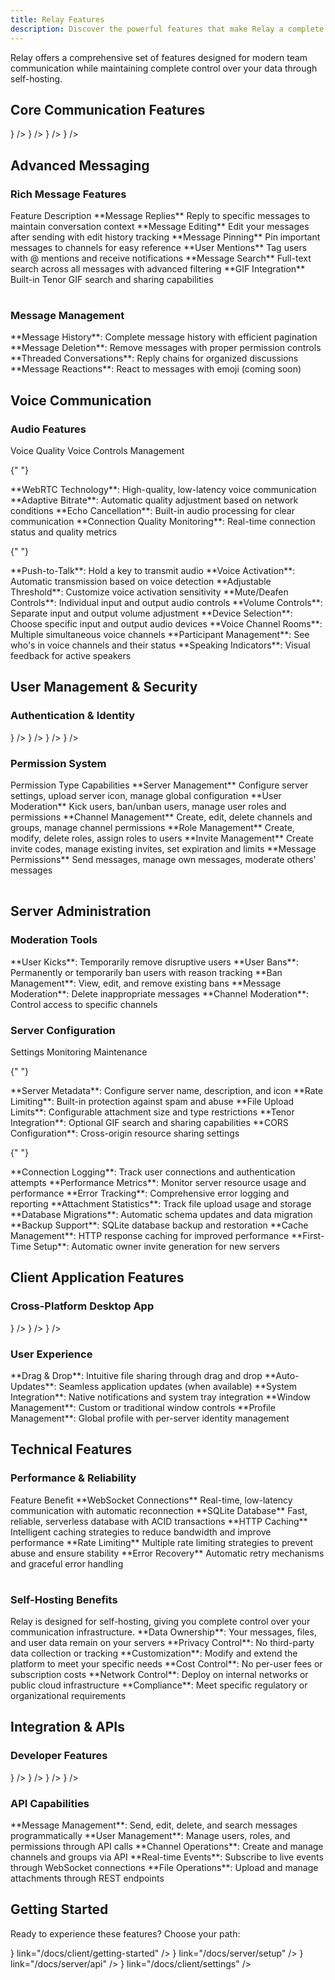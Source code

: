 ```yaml
---
title: Relay Features
description: Discover the powerful features that make Relay a complete self-hosted chat solution
---
```


Relay offers a comprehensive set of features designed for modern team communication while maintaining complete control over your data through self-hosting.

## Core Communication Features

<FeatureGrid>
    <FeatureCard
        title="Real-time Messaging"
        description="Instant messaging with WebSocket connections for lightning-fast communication across all connected users."
        icon={<MessageSquare className="h-6 w-6 text-positive" />}
    />
    <FeatureCard
        title="Voice Chat"
        description="High-quality voice communication with WebRTC technology, push-to-talk, and voice activation detection."
        icon={<Mic className="h-6 w-6 text-positive" />}
    />
    <FeatureCard
        title="File Sharing"
        description="Share images, documents, and other files with automatic thumbnail generation and organized attachment management."
        icon={<Paperclip className="h-6 w-6 text-positive" />}
    />
    <FeatureCard
        title="Channel Organization"
        description="Organize conversations with customizable channels and groups, supporting both text and voice communication."
        icon={<Hash className="h-6 w-6 text-positive" />}
    />
</FeatureGrid>

## Advanced Messaging

### Rich Message Features

<Table>
    <TableHeader>
        <TableRow>
            <TableHead>Feature</TableHead>
            <TableHead>Description</TableHead>
        </TableRow>
    </TableHeader>
    <TableBody>
        <TableRow>
            <TableCell>**Message Replies**</TableCell>
            <TableCell>
                Reply to specific messages to maintain conversation context
            </TableCell>
        </TableRow>
        <TableRow>
            <TableCell>**Message Editing**</TableCell>
            <TableCell>
                Edit your messages after sending with edit history tracking
            </TableCell>
        </TableRow>
        <TableRow>
            <TableCell>**Message Pinning**</TableCell>
            <TableCell>
                Pin important messages to channels for easy reference
            </TableCell>
        </TableRow>
        <TableRow>
            <TableCell>**User Mentions**</TableCell>
            <TableCell>
                Tag users with @ mentions and receive notifications
            </TableCell>
        </TableRow>
        <TableRow>
            <TableCell>**Message Search**</TableCell>
            <TableCell>
                Full-text search across all messages with advanced filtering
            </TableCell>
        </TableRow>
        <TableRow>
            <TableCell>**GIF Integration**</TableCell>
            <TableCell>
                Built-in Tenor GIF search and sharing capabilities
            </TableCell>
        </TableRow>
    </TableBody>
</Table>

### Message Management

<List>
    <ListItem>
        **Message History**: Complete message history with efficient pagination
    </ListItem>
    <ListItem>
        **Message Deletion**: Remove messages with proper permission controls
    </ListItem>
    <ListItem>
        **Threaded Conversations**: Reply chains for organized discussions
    </ListItem>
    <ListItem>
        **Message Reactions**: React to messages with emoji (coming soon)
    </ListItem>
</List>

## Voice Communication

### Audio Features

<Tabs defaultTab="voice-quality">
  <TabList>
    <TabTrigger id="voice-quality">Voice Quality</TabTrigger>
    <TabTrigger id="voice-controls">Voice Controls</TabTrigger>
    <TabTrigger id="voice-management">Management</TabTrigger>
  </TabList>

{" "}

<TabContent id="voice-quality">
    <List>
        <ListItem>
            **WebRTC Technology**: High-quality, low-latency voice communication
        </ListItem>
        <ListItem>
            **Adaptive Bitrate**: Automatic quality adjustment based on network
            conditions
        </ListItem>
        <ListItem>
            **Echo Cancellation**: Built-in audio processing for clear
            communication
        </ListItem>
        <ListItem>
            **Connection Quality Monitoring**: Real-time connection status and
            quality metrics
        </ListItem>
    </List>
</TabContent>

{" "}

<TabContent id="voice-controls">
    <List>
        <ListItem>**Push-to-Talk**: Hold a key to transmit audio</ListItem>
        <ListItem>
            **Voice Activation**: Automatic transmission based on voice
            detection
        </ListItem>
        <ListItem>
            **Adjustable Threshold**: Customize voice activation sensitivity
        </ListItem>
        <ListItem>
            **Mute/Deafen Controls**: Individual input and output audio controls
        </ListItem>
        <ListItem>
            **Volume Controls**: Separate input and output volume adjustment
        </ListItem>
    </List>
</TabContent>

  <TabContent id="voice-management">
    <List>
        <ListItem>**Device Selection**: Choose specific input and output audio devices</ListItem>
        <ListItem>**Voice Channel Rooms**: Multiple simultaneous voice channels</ListItem>
        <ListItem>**Participant Management**: See who's in voice channels and their status</ListItem>
        <ListItem>**Speaking Indicators**: Visual feedback for active speakers</ListItem>
    </List>
  </TabContent>
</Tabs>

## User Management & Security

### Authentication & Identity

<FeatureGrid>
    <FeatureCard
        title="Cryptographic Security"
        description="Ed25519 key pairs for secure authentication without traditional passwords."
        icon={<Key className="h-6 w-6 text-positive" />}
    />
    <FeatureCard
        title="Invite System"
        description="Controlled server access through invite codes with expiration and usage limits."
        icon={<UserPlus className="h-6 w-6 text-positive" />}
    />
    <FeatureCard
        title="Role-Based Permissions"
        description="Granular permission system with customizable roles and per-channel permissions."
        icon={<Shield className="h-6 w-6 text-positive" />}
    />
    <FeatureCard
        title="Multi-Server Support"
        description="Connect to multiple Relay servers simultaneously with unique identities."
        icon={<Server className="h-6 w-6 text-positive" />}
    />
</FeatureGrid>

### Permission System

<Table>
    <TableHeader>
        <TableRow>
            <TableHead>Permission Type</TableHead>
            <TableHead>Capabilities</TableHead>
        </TableRow>
    </TableHeader>
    <TableBody>
        <TableRow>
            <TableCell>**Server Management**</TableCell>
            <TableCell>
                Configure server settings, upload server icon, manage global
                configuration
            </TableCell>
        </TableRow>
        <TableRow>
            <TableCell>**User Moderation**</TableCell>
            <TableCell>
                Kick users, ban/unban users, manage user roles and permissions
            </TableCell>
        </TableRow>
        <TableRow>
            <TableCell>**Channel Management**</TableCell>
            <TableCell>
                Create, edit, delete channels and groups, manage channel
                permissions
            </TableCell>
        </TableRow>
        <TableRow>
            <TableCell>**Role Management**</TableCell>
            <TableCell>
                Create, modify, delete roles, assign roles to users
            </TableCell>
        </TableRow>
        <TableRow>
            <TableCell>**Invite Management**</TableCell>
            <TableCell>
                Create invite codes, manage existing invites, set expiration and
                limits
            </TableCell>
        </TableRow>
        <TableRow>
            <TableCell>**Message Permissions**</TableCell>
            <TableCell>
                Send messages, manage own messages, moderate others' messages
            </TableCell>
        </TableRow>
    </TableBody>
</Table>

## Server Administration

### Moderation Tools

<List>
    <ListItem>**User Kicks**: Temporarily remove disruptive users</ListItem>
    <ListItem>
        **User Bans**: Permanently or temporarily ban users with reason tracking
    </ListItem>
    <ListItem>
        **Ban Management**: View, edit, and remove existing bans
    </ListItem>
    <ListItem>**Message Moderation**: Delete inappropriate messages</ListItem>
    <ListItem>
        **Channel Moderation**: Control access to specific channels
    </ListItem>
</List>

### Server Configuration

<Tabs defaultTab="server-settings">
  <TabList>
    <TabTrigger id="server-settings">Settings</TabTrigger>
    <TabTrigger id="server-monitoring">Monitoring</TabTrigger>
    <TabTrigger id="server-maintenance">Maintenance</TabTrigger>
  </TabList>

{" "}

<TabContent id="server-settings">
    <List>
        <ListItem>
            **Server Metadata**: Configure server name, description, and icon
        </ListItem>
        <ListItem>
            **Rate Limiting**: Built-in protection against spam and abuse
        </ListItem>
        <ListItem>
            **File Upload Limits**: Configurable attachment size and type
            restrictions
        </ListItem>
        <ListItem>
            **Tenor Integration**: Optional GIF search and sharing capabilities
        </ListItem>
        <ListItem>
            **CORS Configuration**: Cross-origin resource sharing settings
        </ListItem>
    </List>
</TabContent>

{" "}

<TabContent id="server-monitoring">
    <List>
        <ListItem>
            **Connection Logging**: Track user connections and authentication
            attempts
        </ListItem>
        <ListItem>
            **Performance Metrics**: Monitor server resource usage and
            performance
        </ListItem>
        <ListItem>
            **Error Tracking**: Comprehensive error logging and reporting
        </ListItem>
        <ListItem>
            **Attachment Statistics**: Track file upload usage and storage
        </ListItem>
    </List>
</TabContent>

  <TabContent id="server-maintenance">
    <List>
        <ListItem>**Database Migrations**: Automatic schema updates and data migration</ListItem>
        <ListItem>**Backup Support**: SQLite database backup and restoration</ListItem>
        <ListItem>**Cache Management**: HTTP response caching for improved performance</ListItem>
        <ListItem>**First-Time Setup**: Automatic owner invite generation for new servers</ListItem>
    </List>
  </TabContent>
</Tabs>

## Client Application Features

### Cross-Platform Desktop App

<FeatureGrid>
    <FeatureCard
        title="Modern Interface"
        description="Clean, intuitive interface built with modern web technologies and native desktop integration."
        icon={<Monitor className="h-6 w-6 text-positive" />}
    />
    <FeatureCard
        title="Theme Customization"
        description="Light, dark, and system themes with customizable accent colors for personalization."
        icon={<Palette className="h-6 w-6 text-positive" />}
    />
    <FeatureCard
        title="Keyboard Shortcuts"
        description="Comprehensive keyboard shortcuts for power users with customizable key bindings."
        icon={<Keyboard className="h-6 w-6 text-positive" />}
    />
</FeatureGrid>

### User Experience

<List>
    <ListItem>
        **Drag & Drop**: Intuitive file sharing through drag and drop
    </ListItem>
    <ListItem>
        **Auto-Updates**: Seamless application updates (when available)
    </ListItem>
    <ListItem>
        **System Integration**: Native notifications and system tray integration
    </ListItem>
    <ListItem>
        **Window Management**: Custom or traditional window controls
    </ListItem>
    <ListItem>
        **Profile Management**: Global profile with per-server identity
        management
    </ListItem>
</List>

## Technical Features

### Performance & Reliability

<Table>
    <TableHeader>
        <TableRow>
            <TableHead>Feature</TableHead>
            <TableHead>Benefit</TableHead>
        </TableRow>
    </TableHeader>
    <TableBody>
        <TableRow>
            <TableCell>**WebSocket Connections**</TableCell>
            <TableCell>
                Real-time, low-latency communication with automatic reconnection
            </TableCell>
        </TableRow>
        <TableRow>
            <TableCell>**SQLite Database**</TableCell>
            <TableCell>
                Fast, reliable, serverless database with ACID transactions
            </TableCell>
        </TableRow>
        <TableRow>
            <TableCell>**HTTP Caching**</TableCell>
            <TableCell>
                Intelligent caching strategies to reduce bandwidth and improve
                performance
            </TableCell>
        </TableRow>
        <TableRow>
            <TableCell>**Rate Limiting**</TableCell>
            <TableCell>
                Multiple rate limiting strategies to prevent abuse and ensure
                stability
            </TableCell>
        </TableRow>
        <TableRow>
            <TableCell>**Error Recovery**</TableCell>
            <TableCell>
                Automatic retry mechanisms and graceful error handling
            </TableCell>
        </TableRow>
    </TableBody>
</Table>

### Self-Hosting Benefits

<Callout type="info">
    Relay is designed for self-hosting, giving you complete control over your
    communication infrastructure.
</Callout>

<List>
    <ListItem>
        **Data Ownership**: Your messages, files, and user data remain on your
        servers
    </ListItem>
    <ListItem>
        **Privacy Control**: No third-party data collection or tracking
    </ListItem>
    <ListItem>
        **Customization**: Modify and extend the platform to meet your specific
        needs
    </ListItem>
    <ListItem>
        **Cost Control**: No per-user fees or subscription costs
    </ListItem>
    <ListItem>
        **Network Control**: Deploy on internal networks or public cloud
        infrastructure
    </ListItem>
    <ListItem>
        **Compliance**: Meet specific regulatory or organizational requirements
    </ListItem>
</List>

## Integration & APIs

### Developer Features

<FeatureGrid>
    <FeatureCard
        title="RESTful API"
        description="Comprehensive REST API for building integrations, bots, and custom clients."
        icon={<Code className="h-6 w-6 text-positive" />}
    />
    <FeatureCard
        title="WebSocket API"
        description="Real-time event streaming for live integrations and monitoring tools."
        icon={<Zap className="h-6 w-6 text-positive" />}
    />
    <FeatureCard
        title="Open Source"
        description="Fully open-source codebase available for inspection, modification, and contribution."
        icon={<Github className="h-6 w-6 text-positive" />}
    />
    <FeatureCard
        title="Docker Support"
        description="Pre-built Docker containers for easy deployment and scaling."
        icon={<Package className="h-6 w-6 text-positive" />}
    />
</FeatureGrid>

### API Capabilities

<List>
    <ListItem>
        **Message Management**: Send, edit, delete, and search messages
        programmatically
    </ListItem>
    <ListItem>
        **User Management**: Manage users, roles, and permissions through API
        calls
    </ListItem>
    <ListItem>
        **Channel Operations**: Create and manage channels and groups via API
    </ListItem>
    <ListItem>
        **Real-time Events**: Subscribe to live events through WebSocket
        connections
    </ListItem>
    <ListItem>
        **File Operations**: Upload and manage attachments through REST
        endpoints
    </ListItem>
</List>

## Getting Started

Ready to experience these features? Choose your path:

<FeatureGrid>
    <FeatureCard
        title="Download Client"
        description="Get the desktop application and connect to a Relay server."
        icon={<Download className="h-6 w-6 text-positive" />}
        link="/docs/client/getting-started"
    />
    <FeatureCard
        title="Host a Server"
        description="Set up your own Relay server for complete control."
        icon={<Server className="h-6 w-6 text-positive" />}
        link="/docs/server/setup"
    />
    <FeatureCard
        title="API Documentation"
        description="Explore the API for integrations and custom development."
        icon={<BookOpen className="h-6 w-6 text-positive" />}
        link="/docs/server/api"
    />
    <FeatureCard
        title="Configure Settings"
        description="Customize your Relay experience with available settings."
        icon={<Settings className="h-6 w-6 text-positive" />}
        link="/docs/client/settings"
    />
</FeatureGrid>
